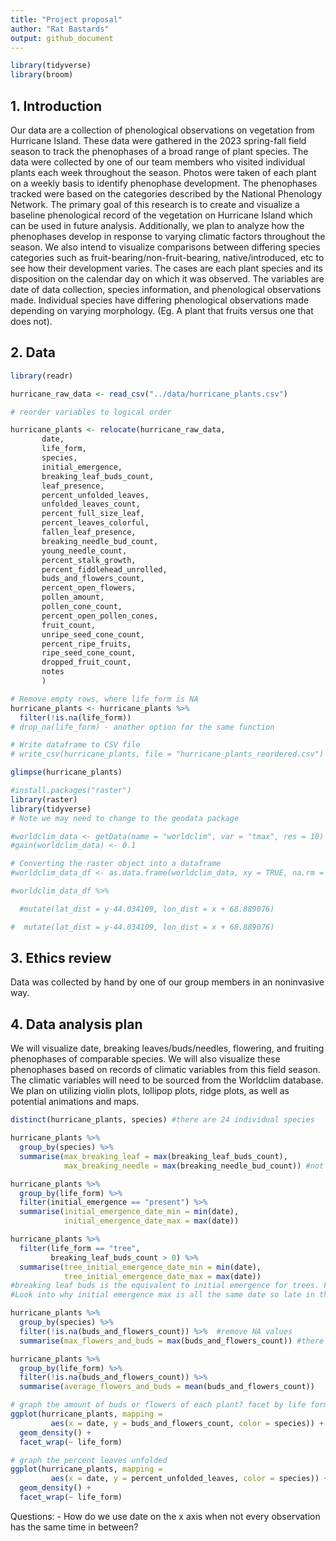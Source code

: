 ```yaml
---
title: "Project proposal"
author: "Rat Bastards"
output: github_document
---
```


```r
library(tidyverse)
library(broom)
```

## 1. Introduction

Our data are a collection of phenological observations on vegetation from Hurricane Island. These data were gathered in the 2023 spring-fall field season to track the phenophases of a broad range of plant species. The data were collected by one of our team members who visited individual plants each week throughout the season. Photos were taken of each plant on a weekly basis to identify phenophase development. The phenophases tracked were based on the categories described by the National Phenology Network. The primary goal of this research is to create and visualize a baseline phenological record of the vegetation on Hurricane Island which can be used in future analysis. Additionally, we plan to analyze how the phenophases develop in response to varying climatic factors throughout the season. We also intend to visualize comparisons between differing species categories such as fruit-bearing/non-fruit-bearing, native/introduced, etc to see how their development varies. The cases are each plant species and its disposition on the calendar day on which it was observed. The variables are date of data collection, species information, and phenological observations made. Individual species have differing phenological observations made depending on varying morphology. (Eg. A plant that fruits versus one that does not).


## 2. Data

```r
library(readr)

hurricane_raw_data <- read_csv("../data/hurricane_plants.csv")

# reorder variables to logical order

hurricane_plants <- relocate(hurricane_raw_data, 
       date, 
       life_form, 
       species, 
       initial_emergence,
       breaking_leaf_buds_count,
       leaf_presence,
       percent_unfolded_leaves,
       unfolded_leaves_count,
       percent_full_size_leaf,
       percent_leaves_colorful,
       fallen_leaf_presence,
       breaking_needle_bud_count,
       young_needle_count,
       percent_stalk_growth,
       percent_fiddlehead_unrolled,
       buds_and_flowers_count,
       percent_open_flowers,
       pollen_amount,
       pollen_cone_count,
       percent_open_pollen_cones,
       fruit_count,
       unripe_seed_cone_count, 
       percent_ripe_fruits,
       ripe_seed_cone_count,
       dropped_fruit_count,
       notes
       )

# Remove empty rows, where life_form is NA 
hurricane_plants <- hurricane_plants %>% 
  filter(!is.na(life_form))
# drop_na(life_form) - another option for the same function

# Write dataframe to CSV file
# write_csv(hurricane_plants, file = "hurricane_plants_reordered.csv")

glimpse(hurricane_plants)
```



```r
#install.packages("raster")
library(raster)
library(tidyverse)
# Note we may need to change to the geodata package
```


```r
#worldclim_data <- getData(name = "worldclim", var = "tmax", res = 10)
#gain(worldclim_data) <- 0.1

# Converting the raster object into a dataframe
#worldclim_data_df <- as.data.frame(worldclim_data, xy = TRUE, na.rm = TRUE)

#worldclim_data_df %>%

  #mutate(lat_dist = y-44.034109, lon_dist = x + 68.889076)

#  mutate(lat_dist = y-44.034109, lon_dist = x + 68.889076)

```

## 3. Ethics review
Data was collected by hand by one of our group members in an noninvasive way.

## 4. Data analysis plan

We will visualize date, breaking leaves/buds/needles, flowering, and fruiting phenophases of comparable species. We will also visualize these phenophases based on records of climatic variables from this field season. The climatic variables will need to be sourced from the Worldclim database. We plan on utilizing violin plots, lollipop plots, ridge plots, as well as potential animations and maps.
```r
distinct(hurricane_plants, species) #there are 24 individual species
```

```r
hurricane_plants %>%
  group_by(species) %>%
  summarise(max_breaking_leaf = max(breaking_leaf_buds_count),
            max_breaking_needle = max(breaking_needle_bud_count)) #not returning breaking needle count for the red spruce. Something wrong with dataset?
```

```r
hurricane_plants %>%
  group_by(life_form) %>%
  filter(initial_emergence == "present") %>%
  summarise(initial_emergence_date_min = min(date),
            initial_emergence_date_max = max(date))

hurricane_plants %>%
  filter(life_form == "tree",
         breaking_leaf_buds_count > 0) %>%
  summarise(tree_initial_emergence_date_min = min(date),
            tree_initial_emergence_date_max = max(date))
#breaking leaf buds is the equivalent to initial emergence for trees. Figure out how to combine them into the same table?
#Look into why initial emergence max is all the same date so late in the season/if we even need initial emergence max
```
```r
hurricane_plants %>%
  group_by(species) %>%
  filter(!is.na(buds_and_flowers_count)) %>%  #remove NA values
  summarise(max_flowers_and_buds = max(buds_and_flowers_count)) #there are 24 spp, why is the code only returning 23 observations?

hurricane_plants %>%
  group_by(life_form) %>%
  filter(!is.na(buds_and_flowers_count)) %>%
  summarise(average_flowers_and_buds = mean(buds_and_flowers_count)) 
```

```r
# graph the amount of buds or flowers of each plant? facet by life form?
ggplot(hurricane_plants, mapping = 
         aes(x = date, y = buds_and_flowers_count, color = species)) +
  geom_density() +
  facet_wrap(~ life_form)
```


```r
# graph the percent leaves unfolded 
ggplot(hurricane_plants, mapping = 
         aes(x = date, y = percent_unfolded_leaves, color = species)) +
  geom_density() +
  facet_wrap(~ life_form)
```

Questions:
- How do we use date on the x axis when not every observation has the same time in between?
